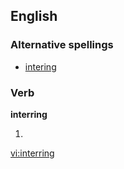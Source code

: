==English==

===Alternative spellings===
* [[intering]] {{i|rare}}

===Verb===
'''interring'''

# {{present participle of|[[inter]]}}

[[vi:interring]]
